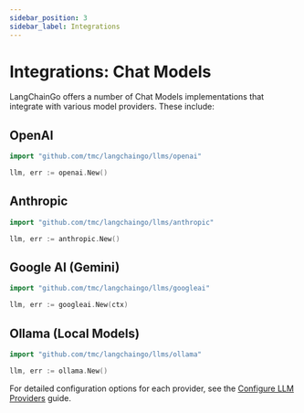 ```yaml
---
sidebar_position: 3
sidebar_label: Integrations
---
```



# Integrations: Chat Models

LangChainGo offers a number of Chat Models implementations that integrate with various model providers. These include:

## OpenAI

```go
import "github.com/tmc/langchaingo/llms/openai"

llm, err := openai.New()
```

## Anthropic

```go
import "github.com/tmc/langchaingo/llms/anthropic"

llm, err := anthropic.New()
```

## Google AI (Gemini)

```go
import "github.com/tmc/langchaingo/llms/googleai"

llm, err := googleai.New(ctx)
```

## Ollama (Local Models)

```go
import "github.com/tmc/langchaingo/llms/ollama"

llm, err := ollama.New()
```

For detailed configuration options for each provider, see the [Configure LLM Providers](../../../../how-to/configure-llm-providers.md) guide.
